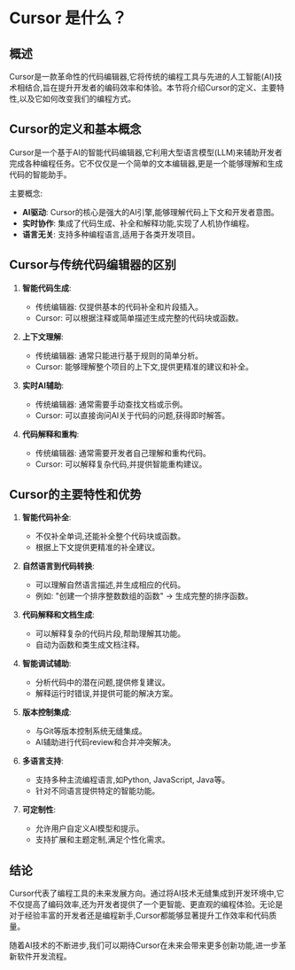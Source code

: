 # Cursor 是什么？

## 概述

Cursor是一款革命性的代码编辑器,它将传统的编程工具与先进的人工智能(AI)技术相结合,旨在提升开发者的编码效率和体验。本节将介绍Cursor的定义、主要特性,以及它如何改变我们的编程方式。

## Cursor的定义和基本概念

Cursor是一个基于AI的智能代码编辑器,它利用大型语言模型(LLM)来辅助开发者完成各种编程任务。它不仅仅是一个简单的文本编辑器,更是一个能够理解和生成代码的智能助手。

主要概念:
- **AI驱动**: Cursor的核心是强大的AI引擎,能够理解代码上下文和开发者意图。
- **实时协作**: 集成了代码生成、补全和解释功能,实现了人机协作编程。
- **语言无关**: 支持多种编程语言,适用于各类开发项目。

## Cursor与传统代码编辑器的区别

1. **智能代码生成**: 
   - 传统编辑器: 仅提供基本的代码补全和片段插入。
   - Cursor: 可以根据注释或简单描述生成完整的代码块或函数。

2. **上下文理解**:
   - 传统编辑器: 通常只能进行基于规则的简单分析。
   - Cursor: 能够理解整个项目的上下文,提供更精准的建议和补全。

3. **实时AI辅助**:
   - 传统编辑器: 通常需要手动查找文档或示例。
   - Cursor: 可以直接询问AI关于代码的问题,获得即时解答。

4. **代码解释和重构**:
   - 传统编辑器: 通常需要开发者自己理解和重构代码。
   - Cursor: 可以解释复杂代码,并提供智能重构建议。

## Cursor的主要特性和优势

1. **智能代码补全**:
   - 不仅补全单词,还能补全整个代码块或函数。
   - 根据上下文提供更精准的补全建议。

2. **自然语言到代码转换**:
   - 可以理解自然语言描述,并生成相应的代码。
   - 例如: "创建一个排序整数数组的函数" -> 生成完整的排序函数。

3. **代码解释和文档生成**:
   - 可以解释复杂的代码片段,帮助理解其功能。
   - 自动为函数和类生成文档注释。

4. **智能调试辅助**:
   - 分析代码中的潜在问题,提供修复建议。
   - 解释运行时错误,并提供可能的解决方案。

5. **版本控制集成**:
   - 与Git等版本控制系统无缝集成。
   - AI辅助进行代码review和合并冲突解决。

6. **多语言支持**:
   - 支持多种主流编程语言,如Python, JavaScript, Java等。
   - 针对不同语言提供特定的智能功能。

7. **可定制性**:
   - 允许用户自定义AI模型和提示。
   - 支持扩展和主题定制,满足个性化需求。

## 结论

Cursor代表了编程工具的未来发展方向。通过将AI技术无缝集成到开发环境中,它不仅提高了编码效率,还为开发者提供了一个更智能、更直观的编程体验。无论是对于经验丰富的开发者还是编程新手,Cursor都能够显著提升工作效率和代码质量。

随着AI技术的不断进步,我们可以期待Cursor在未来会带来更多创新功能,进一步革新软件开发流程。